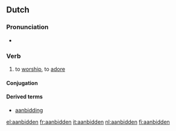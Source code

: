 ==Dutch==

===Pronunciation===
*{{audio|Nl-aanbidden.ogg|audio}}

===Verb===
{{nl-verb-strong|5}}

# to [[worship]], to [[adore]]

====Conjugation====
{{nl-conj|aanbid|aanbidt|aanbad|aanbaden|aanbeden}}

====Derived terms====
* [[aanbidding]]

[[el:aanbidden]]
[[fr:aanbidden]]
[[it:aanbidden]]
[[nl:aanbidden]]
[[fi:aanbidden]]